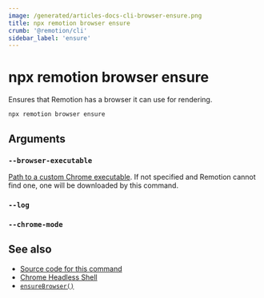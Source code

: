 ```yaml
---
image: /generated/articles-docs-cli-browser-ensure.png
title: npx remotion browser ensure
crumb: '@remotion/cli'
sidebar_label: 'ensure'
---
```


# npx remotion browser ensure<AvailableFrom v="4.0.137" />

Ensures that Remotion has a browser it can use for rendering.

```
npx remotion browser ensure
```

## Arguments

### `--browser-executable`

[Path to a custom Chrome executable](/docs/config#setbrowserexecutable). If not specified and Remotion cannot find one, one will be downloaded by this command.

### `--log`

<Options id="log" cli />

### `--chrome-mode`<AvailableFrom v="4.0.248" />

<Options id="chrome-mode" />

## See also

- [Source code for this command](https://github.com/remotion-dev/remotion/blob/main/packages/cli/src/browser/ensure.ts)
- [Chrome Headless Shell](/docs/miscellaneous/chrome-headless-shell)
- [`ensureBrowser()`](/docs/renderer/ensure-browser)
